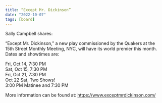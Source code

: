 ```yaml
---
title: “Except Mr. Dickinson”
date: "2022-10-07"
tags: [board]
---
```


Sally Campbell shares:

“Except Mr. Dickinson,” a new play commissioned by the Quakers at the 15th Street Monthly Meeting, NYC, will have its world premier this month. Dates and showtimes are:

Fri, Oct 14, 7:30 PM<br/>
Sat, Oct 15, 7:30 PM<br/>
Fri, Oct 21, 7:30 PM<br/>
Oct 22 Sat, Two Shows!<br/>
3:00 PM Matinee and 7:30 PM

More information can be found at: https://www.exceptmrdickinson.com/

